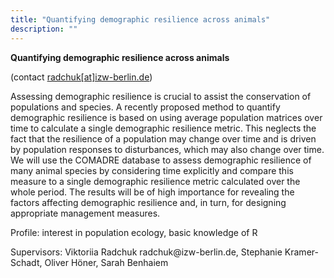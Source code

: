 ```yaml
---
title: "Quantifying demographic resilience across animals"
description: ""
---
```


**Quantifying demographic resilience across animals**

(contact <a href="mailto:radchuk@izw-berlin.de">radchuk[at]izw-berlin.de</a>)

Assessing demographic resilience is crucial to assist the conservation of populations and species. A recently proposed method to quantify demographic resilience is based on using average population matrices over time to calculate a single demographic resilience metric. This neglects the fact that the resilience of a population may change over time and is driven by population responses to disturbances, which may also change over time. We will use the COMADRE database to assess demographic resilience of many animal species by considering time explicitly and compare this measure to a single demographic resilience metric calculated over the whole period. The results will be of high importance for revealing the factors affecting demographic resilience and, in turn, for designing appropriate management measures.

Profile: interest in population ecology, basic knowledge of R

Supervisors: Viktoriia Radchuk radchuk@izw-berlin.de, Stephanie Kramer-Schadt, Oliver Höner, Sarah Benhaiem

